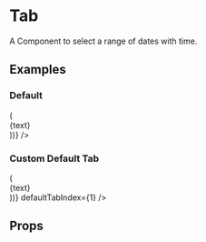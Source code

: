 

<Meta title="Components/Tab" component={Tab} />

# Tab

A Component to select a range of dates with time.

## Examples

### Default

<Preview>
  <Story name="Default">
    <Tab
      tabs={["Tab 1", "Tab 2", "Tab 3"]}
      panels={["content 1", "content 2", "content 3"].map(text => (<div className="flex justify-center items-center h-32 text-gray-700 dark:text-gray-300">{text}</div>))}
    />
  </Story>
</Preview>

### Custom Default Tab

<Preview>
  <Story name="Custom Default Tab">
    <Tab
      tabs={["Tab 1", "Tab 2", "Tab 3"]}
      panels={["content 1", "content 2", "content 3"].map(text => (<div className="flex justify-center items-center h-32 text-gray-700 dark:text-gray-300">{text}</div>))}
      defaultTabIndex={1}
    />
  </Story>
</Preview>

## Props

<Props of={Tab} />
